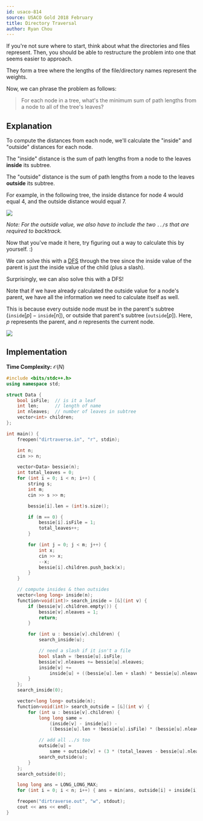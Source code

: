 ```yaml
---
id: usaco-814
source: USACO Gold 2018 February
title: Directory Traversal
author: Ryan Chou
---
```


<Spoiler title="Hint 1">

If you're not sure where to start, think about what the directories and files represent. Then, you should be able to restructure the problem into one that seems easier to approach.

</Spoiler>

<Spoiler title="Answer to Hint 1">

They form a tree where the lengths of the file/directory names represent the weights.

Now, we can phrase the problem as follows:

> For each node in a tree, what's the minimum sum of path lengths from a node to all of the tree's leaves?

</Spoiler>

<Spoiler title="Solution">

## Explanation

To compute the distances from each node, we'll calculate the "inside" and "outside" distances for each node.

The "inside" distance is the sum of path lengths from a node to the leaves **inside** its subtree.

The "outside" distance is the sum of path lengths from a node to the leaves **outside** its subtree.

For example, in the following tree, the inside distance for node $4$ would equal $4$, and the outside distance would equal $7$.

![](usaco-814/diagram.png)

*Note: For the outside value, we also have to include the two `../`s that are required to backtrack.*

<Optional title="Keep Thinking!">

Now that you've made it here, try figuring out a way to calculate this by yourself. :)

</Optional>

<Spoiler title="Calculating inside distances">

We can solve this with a [DFS](/silver/graph-traversal) through the tree since the inside value of the parent is just the inside value of the child (plus a slash).

</Spoiler>

<Spoiler title="Calculating outside distances">

Surprisingly, we can also solve this with a DFS!

Note that if we have already calculated the outside value for a node's parent, we have all the information we need to calculate itself as well.

This is because every outside node must be in the parent's subtree ($\texttt{inside}[p] - \texttt{inside}[n]$), or outside that parent's subtree ($\texttt{outside}[p]$). Here, $p$ represents the parent, and $n$ represents the current node.

![](usaco-814/outside.png)

</Spoiler>

## Implementation

**Time Complexity:** $\mathcal{O}(N)$

<LanguageSection>
<CPPSection>

```cpp
#include <bits/stdc++.h>
using namespace std;

struct Data {
	bool isFile;  // is it a leaf
	int len;      // length of name
	int nleaves;  // number of leaves in subtree
	vector<int> children;
};

int main() {
	freopen("dirtraverse.in", "r", stdin);

	int n;
	cin >> n;

	vector<Data> bessie(n);
	int total_leaves = 0;
	for (int i = 0; i < n; i++) {
		string s;
		int m;
		cin >> s >> m;

		bessie[i].len = (int)s.size();

		if (m == 0) {
			bessie[i].isFile = 1;
			total_leaves++;
		}

		for (int j = 0; j < m; j++) {
			int x;
			cin >> x;
			--x;
			bessie[i].children.push_back(x);
		}
	}

	// compute insides & then outsides
	vector<long long> inside(n);
	function<void(int)> search_inside = [&](int v) {
		if (bessie[v].children.empty()) {
			bessie[v].nleaves = 1;
			return;
		}

		for (int u : bessie[v].children) {
			search_inside(u);

			// need a slash if it isn't a file
			bool slash = !bessie[u].isFile;
			bessie[v].nleaves += bessie[u].nleaves;
			inside[v] +=
			    inside[u] + ((bessie[u].len + slash) * bessie[u].nleaves);
		}
	};
	search_inside(0);

	vector<long long> outside(n);
	function<void(int)> search_outside = [&](int v) {
		for (int u : bessie[v].children) {
			long long same =
			    (inside[v] - inside[u]) -
			    ((bessie[u].len + !bessie[u].isFile) * (bessie[u].nleaves));

			// add all ../s too
			outside[u] =
			    same + outside[v] + (3 * (total_leaves - bessie[u].nleaves));
			search_outside(u);
		}
	};
	search_outside(0);

	long long ans = LONG_LONG_MAX;
	for (int i = 0; i < n; i++) { ans = min(ans, outside[i] + inside[i]); }

	freopen("dirtraverse.out", "w", stdout);
	cout << ans << endl;
}
```

</CPPSection>
</LanguageSection>

</Spoiler>
